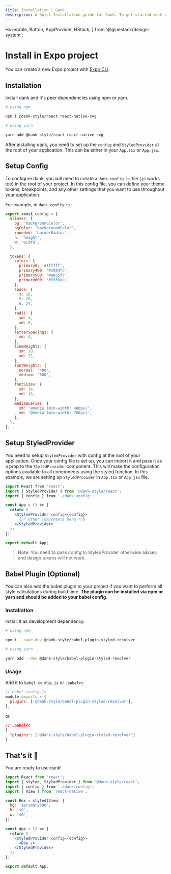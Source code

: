 ```yaml
---
title: Installation | Dank
description: A Quick Installation guide for Dank. To get started with dank, you'll need to install it using either npm or yarn.
---
```



<Meta title="Getting Started/Install in Expo" />

  Hoverable,
  Button,
  AppProvider,
  HStack,
} from '@gluestack/design-system';

# Install in Expo project

You can create a new Expo project with [Expo CLI](https://docs.expo.dev/get-started/create-a-new-app/).

## Installation

Install dank and it's peer dependencies using npm or yarn.

```bash
# using npm

npm i @dank-style/react react-native-svg

# using yarn

yarn add @dank-style/react react-native-svg
```

After installing dank, you need to set up the `config` and `StyledProvider` at the root of your application. This can be either in your `App.tsx` or `App.jsx`.

## Setup Config

To configure dank, you will need to create a `dank.config.ts` file (.js works too) in the root of your project. In this config file, you can define your theme tokens, breakpoints, and any other settings that you want to use throughout your application.

For example, in `dank.config.ts`:

```js
export const config = {
  aliases: {
    bg: 'backgroundColor',
    bgColor: 'backgroundColor',
    rounded: 'borderRadius',
    h: 'height',
    w: 'width',
  },

  tokens: {
    colors: {
      primary0: '#ffffff',
      primary400: '#c084fc',
      primary500: '#a855f7',
      primary600: '#9333ea',
    },
    space: {
      4: 16,
      5: 20,
      6: 24,
    },
    radii: {
      sm: 4,
      md: 6,
    },
    letterSpacings: {
      md: 0,
    },
    lineHeights: {
      sm: 20,
      md: 22,
    },
    fontWeights: {
      normal: '400',
      medium: '500',
    },
    fontSizes: {
      sm: 14,
      md: 16,
    },
    mediaQueries: {
      sm: '@media (min-width: 480px)',
      md: '@media (min-width: 768px)',
    },
  },
};
```

## Setup StyledProvider

You need to setup `StyledProvider` with config at the root of your application. Once your config file is set up, you can import it and pass it as a prop to the `StyledProvider` component. This will make the configuration options available to all components using the styled function. In this example, we are setting up `StyledProvider` in `App.tsx` or `App.jsx` file.

```jsx
import React from 'react';
import { StyledProvider } from '@dank-style/react';
import { config } from './dank.config';

const App = () => {
  return (
    <StyledProvider config={config}>
      {/* Other components here */}
    </StyledProvider>
  );
};

export default App;
```

> Note: You need to pass config to StyledProvider otherwise aliases and design tokens will not work.

## Babel Plugin (Optional)

You can also add the babel plugin to your project if you want to perform all style calculations during build time. **The plugin can be installed via npm or yarn and should be added to your babel config**.

### Installation

Install it as development dependency.

```bash
# using npm

npm i --save-dev @dank-style/babel-plugin-styled-resolver

# using yarn

yarn add --dev @dank-style/babel-plugin-styled-resolver
```

### Usage

Add it to `babel.config.js` or `.babelrc`.

```jsx
// babel.config.js
module.exports = {
  plugins: ['@dank-style/babel-plugin-styled-resolver'],
};
```

or

```json
// .babelrc
{
  "plugins": ["@dank-style/babel-plugin-styled-resolver"]
}
```

## That's it 🎉

You are ready to use dank!

```jsx
import React from 'react';
import { styled, StyledProvider } from '@dank-style/react';
import { config } from './dank.config';
import { View } from 'react-native';

const Box = styled(View, {
  bg: '$primary500',
  h: '$6',
  w: '$6',
});

const App = () => {
  return (
    <StyledProvider config={config}>
      <Box />
    </StyledProvider>
  );
};

export default App;
```

